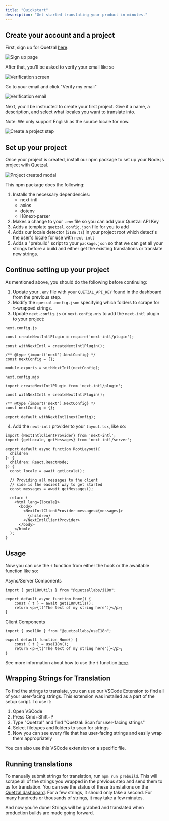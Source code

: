 ```yaml
---
title: "Quickstart"
description: "Get started translating your product in minutes."
---
```


## Create your account and a project

First, sign up for Quetzal [here](https://getquetzal.com/handler/signup).

![Sign up page](/images/signup.png)

After that, you'll be asked to verify your email like so

![Verification screen](/images/verify-email-screen.png)

Go to your email and click "Verify my email"

![Verification email](/images/verification-email.png)

Next, you'll be instructed to create your first project. Give it a name, a description, and select what locales you want to translate into.

Note: We only support English as the source locale for now.

![Create a project step](/images/create-project-step.png)

## Set up your project

Once your project is created, install our npm package to set up your Node.js project with Quetzal.

![Project created modal](/images/project-created-modal.png)

This npm package does the following:

1. Installs the necessary dependencies:
    - next-intl
    - axios
    - dotenv
    - i18next-parser
2. Makes a change to your `.env` file so you can add your Quetzal API Key
3. Adds a template `quetzal.config.json` file for you to add 
4. Adds our locale detector (`i18n.ts`) in your project root which detect's the user's locale for use with `next-intl`
5. Adds a "prebuild" script to your `package.json` so that we can get all your strings before a build and either get the existing translations or translate new strings.


## Continue setting up your project

As mentioned above, you should do the following before continuing:

1. Update your `.env` file with your `QUETZAL_API_KEY` found in the dashboard from the previous step.
2. Modify the `quetzal.config.json` specifying which folders to scrape for `t`-wrapped strings.
3. Update `next.config.js` or `next.config.mjs` to add the `next-intl` plugin to your project:

`next.config.js`

```
const createNextIntlPlugin = require('next-intl/plugin');
 
const withNextIntl = createNextIntlPlugin();
 
/** @type {import('next').NextConfig} */
const nextConfig = {};
 
module.exports = withNextIntl(nextConfig);
```

`next.config.mjs`

```
import createNextIntlPlugin from 'next-intl/plugin';
 
const withNextIntl = createNextIntlPlugin();
 
/** @type {import('next').NextConfig} */
const nextConfig = {};
 
export default withNextIntl(nextConfig);
```

4. Add the `next-intl` provider to your `layout.tsx`, like so:

```
import {NextIntlClientProvider} from 'next-intl';
import {getLocale, getMessages} from 'next-intl/server';
 
export default async function RootLayout({
  children
}: {
  children: React.ReactNode;
}) {
  const locale = await getLocale();
 
  // Providing all messages to the client
  // side is the easiest way to get started
  const messages = await getMessages();
 
  return (
    <html lang={locale}>
      <body>
        <NextIntlClientProvider messages={messages}>
          {children}
        </NextIntlClientProvider>
      </body>
    </html>
  );
}
```

## Usage

Now you can use the `t` function from either the hook or the awaitable function like so:

Async/Server Components

```
import { getI18nUtils } from "@quetzallabs/i18n";

export default async function Home() {
    const { t } = await getI18nUtils();
    return <p>{t("The text of my string here")}</p>;
}
```

Client Components

```
import { useI18n } from "@quetzallabs/useI18n";

export default function Home() {
    const { t } = useI18n();
    return <p>{t("The text of my string here")}</p>;
}
```

See more information about how to use the `t` function [here](development.mdx).

## Wrapping Strings for Translation

To find the strings to translate, you can use our VSCode Extension to find all of your user-facing strings. This extension was installed as a part of the setup script. To use it:

1. Open VSCode
2. Press Cmd+Shift+P
3. Type "Quetzal" and find "Quetzal: Scan for user-facing strings"
4. Select filetypes and folders to scan for strings
5. Now you can see every file that has user-facing strings and easily wrap them appropriately

You can also use this VSCode extension on a specific file.

## Running translations

To manually submit strings for translation, run `npm run prebuild`. This will scrape all of the strings you wrapped in the previous step and send them to us for translation. You can see the status of these translations on the [Quetzal dashboard](https://getquetzal.com/dashboard). For a few strings, it should only take a second. For many hundreds or thousands of strings, it may take a few minutes.

And now you’re done! Strings will be grabbed and translated when production builds are made going forward.